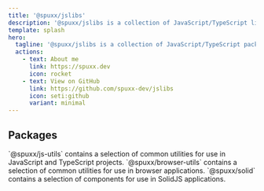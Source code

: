 ```yaml
---
title: '@spuxx/jslibs'
description: '@spuxx/jslibs is a collection of JavaScript/TypeScript libraries I maintain for my personal web stack.'
template: splash
hero:
  tagline: '@spuxx/jslibs is a collection of JavaScript/TypeScript packages I maintain for my personal web stack. All packages are open-source and MIT licensed.'
  actions:
    - text: About me
      link: https://spuxx.dev
      icon: rocket
    - text: View on GitHub
      link: https://github.com/spuxx-dev/jslibs
      icon: seti:github
      variant: minimal
---
```



## Packages

<CardGrid>
  <Card title="@spuxx/js-utils" icon="seti:javascript">
    `@spuxx/js-utils` contains a selection of common utilities for use in JavaScript and TypeScript
    projects.
    <LinkCard title="View Documentation" href="js-utils" link />
  </Card>
  <Card title="@spuxx/browser-utils" icon="seti:firefox">
    `@spuxx/browser-utils` contains a selection of common utilities for use in browser applications.
    <LinkCard title="View Documentation" href="browser-utils" link />
  </Card>
  <Card title="@spuxx/solid" icon="seti:html">
    `@spuxx/solid` contains a selection of components for use in SolidJS applications.
    <LinkCard title="View Documentation" href="solid" link />
  </Card>
</CardGrid>
